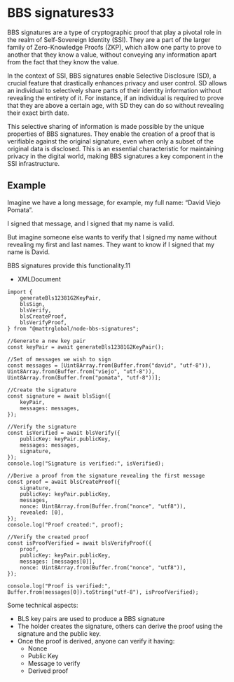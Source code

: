 # BBS signatures33

BBS signatures are a type of cryptographic proof that play a pivotal role in the realm of Self-Sovereign Identity (SSI). They are a part of the larger family of Zero-Knowledge Proofs (ZKP), which allow one party to prove to another that they know a value, without conveying any information apart from the fact that they know the value.

In the context of SSI, BBS signatures enable Selective Disclosure (SD), a crucial feature that drastically enhances privacy and user control. SD allows an individual to selectively share parts of their identity information without revealing the entirety of it. For instance, if an individual is required to prove that they are above a certain age, with SD they can do so without revealing their exact birth date.

This selective sharing of information is made possible by the unique properties of BBS signatures. They enable the creation of a proof that is verifiable against the original signature, even when only a subset of the original data is disclosed. This is an essential characteristic for maintaining privacy in the digital world, making BBS signatures a key component in the SSI infrastructure.

## Example

Imagine we have a long message, for example, my full name: “David Viejo Pomata”.

I signed that message, and I signed that my name is valid.

But imagine someone else wants to verify that I signed my name without revealing my first and last names. They want to know if I signed that my name is David.

BBS signatures provide this functionality.11

- XMLDocument

```tsx
import {
	generateBls12381G2KeyPair,
	blsSign,
	blsVerify,
	blsCreateProof,
	blsVerifyProof,
} from "@mattrglobal/node-bbs-signatures";

//Generate a new key pair
const keyPair = await generateBls12381G2KeyPair();

//Set of messages we wish to sign
const messages = [Uint8Array.from(Buffer.from("david", "utf-8")), Uint8Array.from(Buffer.from("viejo", "utf-8")), Uint8Array.from(Buffer.from("pomata", "utf-8"))];

//Create the signature
const signature = await blsSign({
	keyPair,
	messages: messages,
});

//Verify the signature
const isVerified = await blsVerify({
	publicKey: keyPair.publicKey,
	messages: messages,
	signature,
});
console.log("Signature is verified:", isVerified);

//Derive a proof from the signature revealing the first message
const proof = await blsCreateProof({
	signature,
	publicKey: keyPair.publicKey,
	messages,
	nonce: Uint8Array.from(Buffer.from("nonce", "utf8")),
	revealed: [0],
});
console.log("Proof created:", proof);

//Verify the created proof
const isProofVerified = await blsVerifyProof({
	proof,
	publicKey: keyPair.publicKey,
	messages: [messages[0]],
	nonce: Uint8Array.from(Buffer.from("nonce", "utf8")),
});

console.log("Proof is verified:", Buffer.from(messages[0]).toString("utf-8"), isProofVerified);

```

Some technical aspects:

- BLS key pairs are used to produce a BBS signature
- The holder creates the signature, others can derive the proof using the signature and the public key.
- Once the proof is derived, anyone can verify it having:
    - Nonce
    - Public Key
    - Message to verify
    - Derived proof



<Project id="project_01" />

